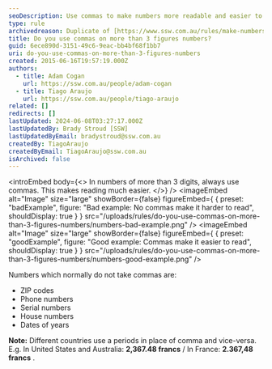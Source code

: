 ```yaml
---
seoDescription: Use commas to make numbers more readable and easier to comprehend, with specific exceptions such as ZIP codes, phone numbers, and dates.
type: rule
archivedreason: Duplicate of [https://www.ssw.com.au/rules/make-numbers-more-readable](/rules/make-numbers-more-readable)
title: Do you use commas on more than 3 figures numbers?
guid: 6ece890d-3151-49c6-9eac-bb4bf68f1bb7
uri: do-you-use-commas-on-more-than-3-figures-numbers
created: 2015-06-16T19:57:19.000Z
authors:
  - title: Adam Cogan
    url: https://ssw.com.au/people/adam-cogan
  - title: Tiago Araujo
    url: https://ssw.com.au/people/tiago-araujo
related: []
redirects: []
lastUpdated: 2024-06-08T03:27:17.000Z
lastUpdatedBy: Brady Stroud [SSW]
lastUpdatedByEmail: bradystroud@ssw.com.au
createdBy: TiagoAraujo
createdByEmail: TiagoAraujo@ssw.com.au
isArchived: false
---
```


<introEmbed
  body={<>
In numbers of more than 3 digits, always use commas. This makes reading much easier.
  </>}
/>
<imageEmbed
  alt="Image"
  size="large"
  showBorder={false}
  figureEmbed={ {
    preset: "badExample",
    figure: "Bad example: No commas make it harder to read",
    shouldDisplay: true
  } }
  src="/uploads/rules/do-you-use-commas-on-more-than-3-figures-numbers/numbers-bad-example.png"
/>
<imageEmbed
  alt="Image"
  size="large"
  showBorder={false}
  figureEmbed={ {
    preset: "goodExample",
    figure: "Good example: Commas make it easier to read",
    shouldDisplay: true
  } }
  src="/uploads/rules/do-you-use-commas-on-more-than-3-figures-numbers/numbers-good-example.png"
/>

Numbers which normally do not take commas are:

- ZIP codes
- Phone numbers
- Serial numbers
- House numbers
- Dates of years

**Note:** Different countries use a periods in place of comma and vice-versa.
E.g. In United States and Australia: **2,367.48 francs** / In France: **2.367,48 francs** .

